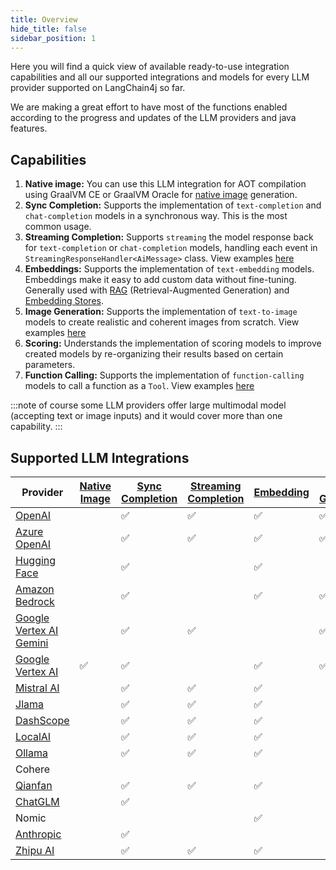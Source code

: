 ```yaml
---
title: Overview
hide_title: false
sidebar_position: 1
---
```


Here you will find a quick view of available ready-to-use integration capabilities and all our supported integrations and models for every LLM provider supported on LangChain4j so far.

We are making a great effort to have most of the functions enabled according to the progress and updates of the LLM providers and java features.

## Capabilities
1. **Native image:** You can use this LLM integration for AOT compilation using GraalVM CE or GraalVM Oracle for [native image](https://www.graalvm.org/latest/reference-manual/native-image/) generation.
2. **Sync Completion:** Supports the implementation of `text-completion` and `chat-completion` models in a synchronous way. This is the most common usage.
3. **Streaming Completion:** Supports `streaming` the model response back for `text-completion` or `chat-completion` models, handling each event in `StreamingResponseHandler<AiMessage>` class. View examples [here](/tutorials/response-streaming)
4. **Embeddings:** Supports the implementation of `text-embedding` models. Embeddings make it easy to add custom data without fine-tuning. Generally used with [RAG](/tutorials/rag) (Retrieval-Augmented Generation) and [Embedding Stores](/category/embedding-stores).
5. **Image Generation:** Supports the implementation of `text-to-image` models to create realistic and coherent images from scratch. View examples [here](/tutorials/image-models)
6. **Scoring:** Understands the implementation of scoring models to improve created models by re-organizing their results based on certain parameters.
7. **Function Calling:** Supports the implementation of `function-calling` models to call a function as a `Tool`. View examples [here](/tutorials/tools)

:::note
of course some LLM providers offer large multimodal model (accepting text or image inputs) and it would cover more than one capability.
:::

## Supported LLM Integrations
| Provider                            | [Native Image](/category/code-execution-engines)  | [Sync Completion](/category/language-models) | [Streaming Completion](/tutorials/response-streaming) | [Embedding](/category/embedding-models) | [Image Generation](/category/image-models) | [Scoring](https://docs.langchain4j.dev/category/scoring-models) | [Function Calling](/tutorials/tools)
|--------------------------------------------| ------------- |---------------------------------------------------------------------| ----------- | ------ |-------------------------------| ------ |--------------------------------------------------------------------------------------------|
| [OpenAI](/integrations/language-models/open-ai)                         |  | ✅ | ✅ | ✅ | ✅ | | ✅ |
| [Azure OpenAI](/integrations/language-models/azure-open-ai)             |  | ✅ | ✅ | ✅ | ✅ | | ✅ |
| [Hugging Face](/integrations/language-models/hugging-face)              |  | ✅ | | ✅ |  | | |  |
| [Amazon Bedrock](/integrations/language-models/amazon-bedrock)         |  | ✅  | |✅ | ✅ | | |
| [Google Vertex AI Gemini](/integrations/language-models/google-gemini) |  | ✅ | ✅ | | ✅ | | ✅ |
| [Google Vertex AI](/integrations/language-models/google-palm)          | ✅ | ✅ | | ✅ | ✅ | | |
| [Mistral AI](/integrations/language-models/mistral-ai)                  |  | ✅ | ✅ | ✅ |  | |✅ |
| [Jlama](/integrations/language-models/jlama)                   |  | ✅ | ✅ | ✅ |  | |  |
| [DashScope](/integrations/language-models/dashscope)                   |  | ✅ | ✅ | ✅ |  | | ✅ |
| [LocalAI](/integrations/language-models/local-ai)                       |  | ✅ | ✅ | ✅ |  | | ✅ |
| [Ollama](/integrations/language-models/ollama)                         |  | ✅ | ✅ | ✅ |  | | |
| Cohere                                                              |  | | | |  | ✅| |
| [Qianfan](/integrations/language-models/qianfan)                       |  | ✅ | ✅ | ✅ |  | |✅ |
| [ChatGLM](/integrations/language-models/chatglm)                       |  | ✅ | | |  | |
| Nomic                                                                |  | | |✅ |  | | |
| [Anthropic](/integrations/language-models/anthropic)                   |  |✅ | | |  | | ✅ |
| [Zhipu AI](/integrations/language-models/zhipu-ai)                      |  |✅| ✅| ✅|  | |✅ |


